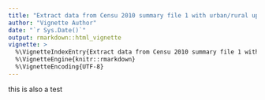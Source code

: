 ```yaml
---
title: "Extract data from Censu 2010 summary file 1 with urban/rural update"
author: "Vignette Author"
date: "`r Sys.Date()`"
output: rmarkdown::html_vignette
vignette: >
  %\VignetteIndexEntry{Extract data from Censu 2010 summary file 1 with urban/rural update}
  %\VignetteEngine{knitr::rmarkdown}
  %\VignetteEncoding{UTF-8}
---
```


this is also a test

